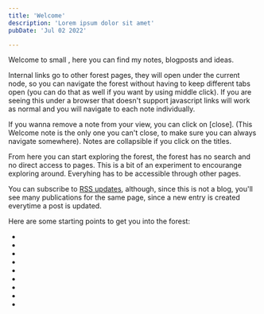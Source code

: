 ```yaml
---
title: 'Welcome'
description: 'Lorem ipsum dolor sit amet'
pubDate: 'Jul 02 2022'

---
```



Welcome to <L name="about-me" text="my" from="main" /> small <L name="digital-forest" from="main" />, here you can find my notes, blogposts and ideas.

<span class="internal-link">Internal links</span> go to other forest pages,
they will open under the current node, so you can navigate the forest without
having to keep different tabs open (you can do that as well if you want by
using middle click). If you are seeing this under a browser that doesn't
support javascript links will work as normal and you will navigate to each note
individually.

If you wanna remove a note from your view, you can click on [close]. (This Welcome note is the only one you can't close, to make sure you can always navigate somewhere). Notes are collapsible if you click on the titles.

From here you can start exploring the forest, the forest has no search and no direct access to pages.
This is a bit of an experiment to encourange exploring around. Everyhing has to be accessible through other pages.

You can subscribe to [RSS updates](/rss.xml), although, since this is not a blog, you'll see many publications for the same page,
since a new entry is created everytime a post is updated.

Here are some starting points to get you into the forest:

* <L name="programming" from="main" />
* <L name="shakuhachi" from="main" />
* <L name="blog-posts" from="main" />
* <L name="computing-after-civcollapse" from="main" />
* <L name="computing-history" from="main" />
* <L name="physics" from="main" />
* <L name="projects" from="main" />
* <L name="nix" from="main" />
* <L name="elixir_benchmarks" from="main" />

